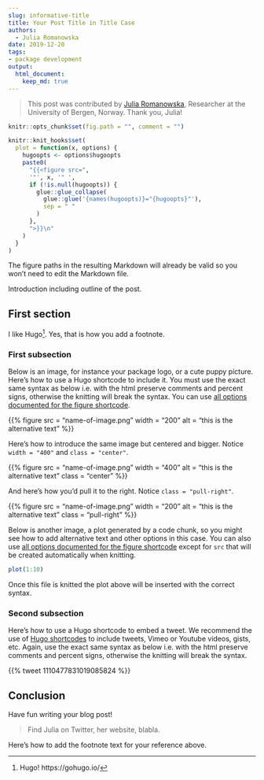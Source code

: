 ```yaml
---
slug: informative-title
title: Your Post Title in Title Case
authors:
  - Julia Romanowska
date: 2019-12-20
tags:
- package development
output: 
  html_document:
    keep_md: true
---
```


> This post was contributed by [Julia Romanowska](https://www.uib.no/en/persons/Julia.Romanowska), Researcher at the University of Bergen, Norway. Thank you, Julia!

```r
knitr::opts_chunk$set(fig.path = "", comment = "")

knitr::knit_hooks$set(
  plot = function(x, options) {
    hugoopts <- options$hugoopts
    paste0(
      "{{<figure src=",
      '"', x, '" ',
      if (!is.null(hugoopts)) {
        glue::glue_collapse(
          glue::glue('{names(hugoopts)}="{hugoopts}"'),
          sep = " "
        )
      },
      ">}}\n"
    )
  }
)
```

The figure paths in the resulting Markdown will already be valid so you won't need to edit the Markdown file.

Introduction including outline of the post.

## First section

I like Hugo[^1]. Yes, that is how you add a footnote.

### First subsection

Below is an image, for instance your package logo, or a cute puppy picture. Here's how to use a Hugo shortcode to include it. You must use the exact same syntax as below i.e. with the html preserve comments and percent signs, otherwise the knitting will break the syntax. You can use [all options documented for the figure shortcode](https://gohugo.io/content-management/shortcodes/#figure).

<!--html_preserve--> {{% figure src = "name-of-image.png" width = "200" alt = "this is the alternative text" %}}
<!--/html_preserve-->

Here's how to introduce the same image but centered and bigger. Notice ` width = "400"` and `class = "center"`.

<!--html_preserve--> {{% figure src = "name-of-image.png" width = "400" alt = "this is the alternative text" class = "center" %}}
<!--/html_preserve-->

And here's how you'd pull it to the right. Notice `class = "pull-right"`.

<!--html_preserve--> {{% figure src = "name-of-image.png" width = "200" alt = "this is the alternative text" class = "pull-right" %}}
<!--/html_preserve-->

Below is another image, a plot generated by a code chunk, so you might see how to add alternative text and other options in this case. You can also use [all options documented for the figure shortcode](https://gohugo.io/content-management/shortcodes/#figure) except for `src` that will be created automatically when knitting.

```r
plot(1:10)
```


Once this file is knitted the plot above will be inserted with the correct syntax.

### Second subsection

Here's how to use a Hugo shortcode to embed a tweet. We recommend the use of [Hugo shortcodes](https://gohugo.io/content-management/shortcodes/) to include tweets, Vimeo or Youtube videos, gists, etc. Again, use the exact same syntax as below i.e. with the html preserve comments and percent signs, otherwise the knitting will break the syntax.

<!--html_preserve--> {{% tweet 1110477831019085824 %}}
<!--/html_preserve-->

## Conclusion

Have fun writing your blog post!

> Find Julia on Twitter, her website, blabla.

Here's how to add the footnote text for your reference above.

[^1]: Hugo! https://gohugo.io/
